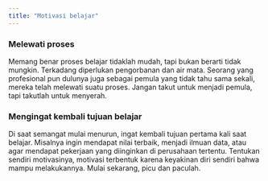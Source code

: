 ```yaml
---
title: "Motivasi belajar"
---
```


### Melewati proses

Memang benar proses belajar tidaklah mudah, tapi bukan berarti tidak mungkin.
Terkadang diperlukan pengorbanan dan air mata.
Seorang yang profesional pun dulunya juga sebagai pemula yang tidak tahu sama sekali, mereka telah melewati suatu proses.
Jangan takut untuk menjadi pemula, tapi takutlah untuk menyerah.

### Mengingat kembali tujuan belajar

Di saat semangat mulai menurun, ingat kembali tujuan pertama kali saat belajar.
Misalnya ingin mendapat nilai terbaik, menjadi ilmuan data, atau agar mendapat pekerjaan yang diinginkan di perusahaan tertentu.
Tentukan sendiri motivasinya, motivasi terbentuk karena keyakinan diri sendiri bahwa mampu melakukannya.
Mulai sekarang, picu dan paculah.
